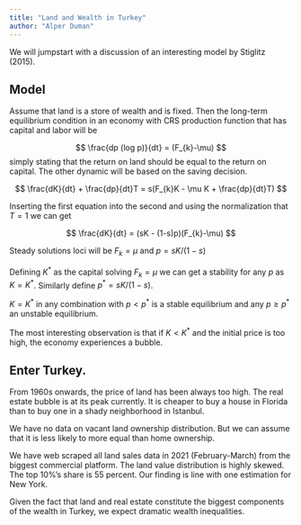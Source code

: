 ```yaml
---
title: "Land and Wealth in Turkey"
author: "Alper Duman"
---
```


We will jumpstart with a discussion of an interesting model by Stiglitz (2015).

## Model
Assume that land is a store of wealth and is fixed.
Then the long-term equilibrium condition in an economy with CRS production function that has capital and labor will be

$$
\frac{dp (log p)}{dt} = (F_{k}-\mu)
$$
simply stating that the return on land should be equal to the return on capital. 
The other dynamic will be based on the saving decision. 

$$
\frac{dK}{dt} + \frac{dp}{dt}T = s(F_{k}K - \mu K  + \frac{dp}{dt}T)
$$


Inserting the first equation into the second and using the normalization that $T=1$ we can get

$$
\frac{dK}{dt} = (sK - (1-s)p)(F_{k}-\mu)
$$

Steady solutions loci will be $F_{k} = \mu$ and $p = sK/(1-s)$

Defining $K^{*}$ as the capital solving $F_{k} = \mu$ we can get a stability for any $p$ as $K=K^{*}$.
Similarly define $p^{*} = sK/(1-s)$. 

$K=K^{*}$ in any combination with $p < p^{*}$ is a stable equilibrium and any $p \geq p^{*}$ an unstable equilibrium.

The most interesting observation is that if $K < K^{*}$ and the initial price is too high, the economy experiences a bubble.

## Enter Turkey.

From 1960s onwards, the price of land has been always too high. 
The real estate bubble is at its peak currently. 
It is cheaper to buy a house in Florida than to buy one in a shady neighborhood in Istanbul.

We have no data on vacant land ownership distribution. But we can assume that it is less likely to more equal than home ownership. 

We have web scraped all land sales data in 2021 (February-March) from the biggest commercial platform. 
The land value distribution is highly skewed.
The top 10%'s share is 55 percent. 
Our finding is line with one estimation for New York.

Given the fact that land and real estate constitute the biggest components of the wealth in Turkey, we expect dramatic wealth inequalities.



